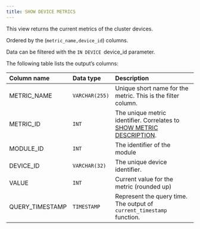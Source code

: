 ---
title: SHOW DEVICE METRICS
---

This view returns the current metrics of the cluster devices.

Ordered by the (`metric_name,device_id`) columns.

Data can be filtered with the `IN DEVICE `device_id parameter.

The following table lists the output’s columns:


|Column name|Data type|Description|
| :- | :- | :- |
|METRIC_NAME|`VARCHAR(255)`|Unique short name for the metric. This is the filter column.|
|METRIC_ID|`INT`|The unique metric identifier. Correlates to [SHOW METRIC DESCRIPTION](/sql/system-monitoring/dynamic-system/show-metric-description).|
|MODULE_ID|`INT`|The identifier of the module|
|DEVICE_ID|`VARCHAR(32)`|The unique device identifier.|
|VALUE|`INT`|Current value for the metric (rounded up)|
|QUERY_TIMESTAMP|`TIMESTAMP`|Represent the query time. The output of `current_timestamp` function.|

